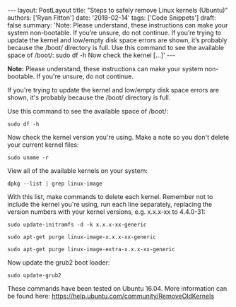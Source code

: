 \-\-- layout: PostLayout title: \"Steps to safely remove Linux kernels (Ubuntu)\" authors: \[\'Ryan Fitton\'\] date: \'2018-02-14\' tags: \[\'Code Snippets\'\] draft: false summary: \'Note: Please understand, these instructions can make your system non-bootable. If you&#8217;re unsure, do not continue. If you&#8217;re trying to update the kernel and low/empty disk space errors are shown, it&#8217;s probably because the /boot/ directory is full. Use this command to see the available space of /boot/: sudo df -h Now check the kernel \[&hellip;\]\' \-\--

**Note:** Please understand, these instructions can make your system non-bootable. If you're unsure, do not continue.

If you're trying to update the kernel and low/empty disk space errors are shown, it's probably because the /boot/ directory is full.

Use this command to see the available space of /boot/:

``` language-bash
sudo df -h
```

Now check the kernel version you're using. Make a note so you don't delete your current kernel files:

``` language-bash
sudo uname -r
```

View all of the available kernels on your system:

``` language-bash
dpkg --list | grep linux-image
```

With this list, make commands to delete each kernel. Remember not to include the kernel you're using, run each line separately, replacing the version numbers with your kernel versions, e.g. x.x.x-xx to 4.4.0-31:

``` language-bash
sudo update-initramfs -d -k x.x.x-xx-generic

sudo apt-get purge linux-image-x.x.x-xx-generic

sudo apt-get purge linux-image-extra-x.x.x-xx-generic
```

Now update the grub2 boot loader:

``` language-bash
sudo update-grub2
```

These commands have been tested on Ubuntu 16.04. More information can be found here: <https://help.ubuntu.com/community/RemoveOldKernels>
